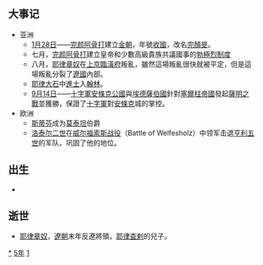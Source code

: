 {{yearTOC|1115|辽'''[[天庆_(辽朝)|天庆]]五年'''；北宋'''[[政和_(年号)|政和]]五年'''；西夏'''[[雍寧|雍寧]]二年'''；金'''[[收國|收國]]元年'''；大理'''[[文治_(大理)|文治]]六年'''；越南'''[[會祥大慶|會祥大慶]]六年'''；日本'''[[永久_(年号)|永久]]三年'''}}
== 大事记 ==
* 亚洲
**[[1月28日|1月28日]]——[[完颜阿骨打|完颜阿骨打]]建立[[金朝|金朝]]，年號[[收國|收國]]，改名[[完顏旻|完顏旻]]。
**七月，[[完颜阿骨打|完颜阿骨打]]建立皇帝和少數高級貴族共議國事的[[勃極烈|勃極烈制度]]
**八月，[[耶律章奴|耶律章奴]]在[[上京臨潢府|上京臨潢府]]叛亂，雖然這場叛亂很快就被平定，但是這場叛亂分裂了[[遼國|遼國]]內部。
**[[耶律大石|耶律大石]]中[[進士|進士]]入[[翰林|翰林]]。
**[[9月14日|9月14日]]——[[十字軍|十字軍]][[安條克公國|安條克公國]]與[[埃德薩伯國|埃德薩伯國]]針對[[塞爾柱帝國|塞爾柱帝國]]發起[[薩明之戰|薩明之戰]]並獲勝，保證了[[十字軍|十字軍]]對[[安條克|安條克]]城的掌控。
* 欧洲
** [[斯蒂芬_(英格兰)|斯蒂芬]]成为[[莫泰坦|莫泰坦]]伯爵
** [[洛泰尔二世_(神圣罗马帝国)|洛泰尔二世]]在[[威尔福索斯战役|威尔福索斯战役]]（Battle of Welfesholz）中领军击退[[亨利五世_(神圣罗马帝国)|亨利五世]]的军队，巩固了他的地位。

== 出生 ==
*

== 逝世 ==
{{Wikisource year mention}}
*[[耶律章奴|耶律章奴]]，[[遼朝|遼朝]]末年反遼將領，[[耶律查剌|耶律查剌]]的兒子。

[[Category:1115年|*]]
[[Category:1110年代|5年]]
[[Category:12世纪各年|1]]